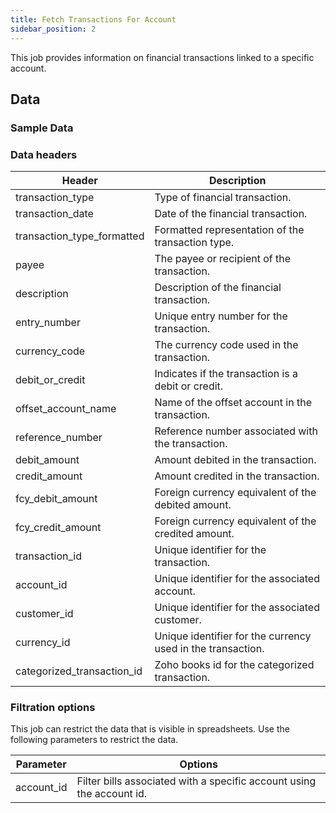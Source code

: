 ```yaml
---
title: Fetch Transactions For Account 
sidebar_position: 2
---
```


This job provides information on financial transactions linked to a specific account.

<AddJob
  template="gsheet_zoho_books_db_get_transactions_for_account"
/>

## Data

### Sample Data

<Gsheet
  src="https://docs.google.com/spreadsheets/d/1-gX-uq5YrTW-6gQJYM-mNXitEOfJLTiQCvPtV8CR1Yc/edit#gid=1221692596"
/>

### Data headers

| Header                    | Description                                            |
|---------------------------|--------------------------------------------------------|
| transaction_type          | Type of financial transaction.                         |
| transaction_date          | Date of the financial transaction.                      |
| transaction_type_formatted | Formatted representation of the transaction type.      |
| payee                     | The payee or recipient of the transaction.             |
| description               | Description of the financial transaction.              |
| entry_number              | Unique entry number for the transaction.               |
| currency_code             | The currency code used in the transaction.             |
| debit_or_credit           | Indicates if the transaction is a debit or credit.     |
| offset_account_name       | Name of the offset account in the transaction.         |
| reference_number          | Reference number associated with the transaction.      |
| debit_amount              | Amount debited in the transaction.                     |
| credit_amount             | Amount credited in the transaction.                    |
| fcy_debit_amount          | Foreign currency equivalent of the debited amount.     |
| fcy_credit_amount         | Foreign currency equivalent of the credited amount.    |
| transaction_id            | Unique identifier for the transaction.                 |
| account_id                | Unique identifier for the associated account.          |
| customer_id               | Unique identifier for the associated customer.         |
| currency_id               | Unique identifier for the currency used in the transaction. |
| categorized_transaction_id | Zoho books id for the categorized transaction.     |



### Filtration options

This job can restrict the data that is visible in spreadsheets. Use the following parameters to restrict the data.

| Parameter | Options |
|----|----|
| account_id  | Filter bills associated with a specific account using the account id. |


<!---
## Others

### Similar jobs

Similar sort of data can be achieved by using get accounting transaction job and filtering it by invoice type. 

### Reports that use this job

Here are some of the report templates that use this job: 
-->